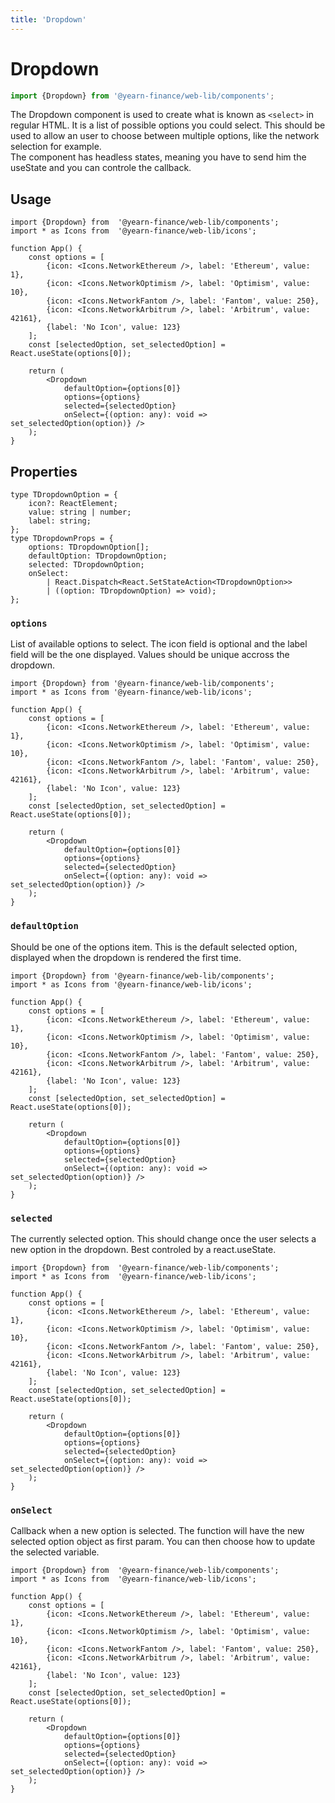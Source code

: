 ```yaml
---
title: 'Dropdown'
---
```




# Dropdown
```ts
import {Dropdown} from '@yearn-finance/web-lib/components';
```
<DropdownExample />

The Dropdown component is used to create what is known as `<select>` in regular HTML. It is a list of possible options you could select. This should be used to allow an user to choose between multiple options, like the network selection for example.  
The component has headless states, meaning you have to send him the useState and you can controle the callback.  

## Usage

```tsx
import {Dropdown} from  '@yearn-finance/web-lib/components';
import * as Icons from	'@yearn-finance/web-lib/icons';

function App() {
	const options = [
		{icon: <Icons.NetworkEthereum />, label: 'Ethereum', value: 1},
		{icon: <Icons.NetworkOptimism />, label: 'Optimism', value: 10},
		{icon: <Icons.NetworkFantom />, label: 'Fantom', value: 250},
		{icon: <Icons.NetworkArbitrum />, label: 'Arbitrum', value: 42161},
		{label: 'No Icon', value: 123}
	];
	const [selectedOption, set_selectedOption] = React.useState(options[0]);

	return (
		<Dropdown
			defaultOption={options[0]}
			options={options}
			selected={selectedOption}
			onSelect={(option: any): void => set_selectedOption(option)} />
	);
}
```

## Properties

```tsx
type TDropdownOption = {
	icon?: ReactElement;
	value: string | number;
	label: string;
};
type TDropdownProps = {
	options: TDropdownOption[];
	defaultOption: TDropdownOption;
	selected: TDropdownOption;
	onSelect:
		| React.Dispatch<React.SetStateAction<TDropdownOption>>
		| ((option: TDropdownOption) => void);
};
```

### `options`
List of available options to select. The icon field is optional and the label field will be the one displayed. Values should be unique accross the dropdown.
```tsx {5-10, 16}
import {Dropdown} from '@yearn-finance/web-lib/components';
import * as Icons from '@yearn-finance/web-lib/icons';

function App() {
	const options = [
		{icon: <Icons.NetworkEthereum />, label: 'Ethereum', value: 1},
		{icon: <Icons.NetworkOptimism />, label: 'Optimism', value: 10},
		{icon: <Icons.NetworkFantom />, label: 'Fantom', value: 250},
		{icon: <Icons.NetworkArbitrum />, label: 'Arbitrum', value: 42161},
		{label: 'No Icon', value: 123}
	];
	const [selectedOption, set_selectedOption] = React.useState(options[0]);

	return (
		<Dropdown
			defaultOption={options[0]}
			options={options}
			selected={selectedOption}
			onSelect={(option: any): void => set_selectedOption(option)} />
	);
}
```

### `defaultOption`
Should be one of the options item. This is the default selected option, displayed when the dropdown is rendered the first time.
```tsx {15}
import {Dropdown} from '@yearn-finance/web-lib/components';
import * as Icons from '@yearn-finance/web-lib/icons';

function App() {
	const options = [
		{icon: <Icons.NetworkEthereum />, label: 'Ethereum', value: 1},
		{icon: <Icons.NetworkOptimism />, label: 'Optimism', value: 10},
		{icon: <Icons.NetworkFantom />, label: 'Fantom', value: 250},
		{icon: <Icons.NetworkArbitrum />, label: 'Arbitrum', value: 42161},
		{label: 'No Icon', value: 123}
	];
	const [selectedOption, set_selectedOption] = React.useState(options[0]);

	return (
		<Dropdown
			defaultOption={options[0]}
			options={options}
			selected={selectedOption}
			onSelect={(option: any): void => set_selectedOption(option)} />
	);
}
```

### `selected`
The currently selected option. This should change once the user selects a new option in the dropdown. Best controled by a react.useState.
```tsx {17}
import {Dropdown} from  '@yearn-finance/web-lib/components';
import * as Icons from	'@yearn-finance/web-lib/icons';

function App() {
	const options = [
		{icon: <Icons.NetworkEthereum />, label: 'Ethereum', value: 1},
		{icon: <Icons.NetworkOptimism />, label: 'Optimism', value: 10},
		{icon: <Icons.NetworkFantom />, label: 'Fantom', value: 250},
		{icon: <Icons.NetworkArbitrum />, label: 'Arbitrum', value: 42161},
		{label: 'No Icon', value: 123}
	];
	const [selectedOption, set_selectedOption] = React.useState(options[0]);

	return (
		<Dropdown
			defaultOption={options[0]}
			options={options}
			selected={selectedOption}
			onSelect={(option: any): void => set_selectedOption(option)} />
	);
}
```

### `onSelect`
Callback when a new option is selected. The function will have the new selected option object as first param. You can then choose how to update the selected variable.
```tsx {18}
import {Dropdown} from  '@yearn-finance/web-lib/components';
import * as Icons from	'@yearn-finance/web-lib/icons';

function App() {
	const options = [
		{icon: <Icons.NetworkEthereum />, label: 'Ethereum', value: 1},
		{icon: <Icons.NetworkOptimism />, label: 'Optimism', value: 10},
		{icon: <Icons.NetworkFantom />, label: 'Fantom', value: 250},
		{icon: <Icons.NetworkArbitrum />, label: 'Arbitrum', value: 42161},
		{label: 'No Icon', value: 123}
	];
	const [selectedOption, set_selectedOption] = React.useState(options[0]);

	return (
		<Dropdown
			defaultOption={options[0]}
			options={options}
			selected={selectedOption}
			onSelect={(option: any): void => set_selectedOption(option)} />
	);
}
```